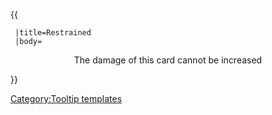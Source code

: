 {{ {{{1|Tooltip hover box}}}
  |title=Restrained
  |body=<center>The damage of this card cannot be increased
</center>
}}<noinclude>[[Category:Tooltip templates]]</noinclude>